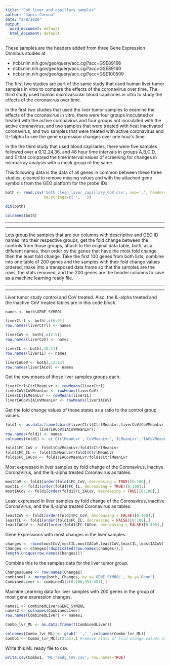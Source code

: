 ---
title: "CoV liver and capillary samples"
author: "Janis Corona"
date: "2/8/2020"
output:
  word_document: default
  html_document: default
---

These samples are the headers added from three Gene Expression Omnibus studies at 

- ncbi.nlm.nih.gov/geo/query/acc.cgi?acc=GSE89166
- ncbi.nlm.nih.gov/geo/query/acc.cgi?acc=GSE89160
- ncbi.nlm.nih.gov/geo/query/acc.cgi?acc=GSE100509

The first two studies are part of the same study that used human liver tumor samples in vitro to compare the effects of the coronavirus over time. The third study used human microvascular blood capillaries in vitro to study the effects of the coronavirus over time.

In the first two studies that used the liver tumor samples to examine the effects of the coronavirus in vitro, there were four groups inoculated or treated with the active coronavirus and four groups not inoculated with the active coranavirus, and two samples that were treated with heat inactivated coronavirus, and two samples that were treated with active coronavirus and IL-1alpha to see the gene expression changes over one hour's time. 

In the the third study that used blood capillaries, there were five samples followed over a 0,12,24,36, and 48 hour time intervals in groups A,B,C,D, and E that compared the time interval values of screening for changes in microarray analysis with a mock group of the same. 

This following data is the data of all genes in common between these three studies, cleaned to remove missing values and with the attached gene symbols from the GEO platform for the probe IDs.
```{r}
both <- read.csv('both_clean_liver_capillary_CoV.csv', sep=',', header=TRUE, 
                 na.strings=c('',' '))

```

```{r}
dim(both)
```


```{r}
colnames(both)

```
***
***

Lets group the samples that are our columns with descriptive and GEO ID names into their respective groups, get the fold change between the controls from those groups, attach to the original data table, both, as a different names, then order by the genes that have the most fold change then the least fold change. Take the first 100 genes from both lists, combine into one table of 200 genes and the samples with their fold change values ordered, make into a transposed data frame so that the samples are the rows, the stats removed, and the 200 genes are the header columns to save as a machine learning ready file.

***
***

Liver tumor study control and CoV treated. Also, the IL-alpha treated and the inactive CoV treated tables are in this code block.
```{r}
names <- both$GENE_SYMBOL

liverCtrl <- both[,c(6:9)]
row.names(liverCtrl) <- names

liverCoV <- both[,c(2:5)]
row.names(liverCoV) <- names

liverIL <- both[,10:11]
row.names(liverIL) <- names

liverIACoV <- both[,12:13]
row.names(liverIACoV) <- names   

```

Get the row means of those liver samples groups each.
```{r}
liverCtrl$CtrlMeanLvr <- rowMeans(liverCtrl)
liverCoV$CoVMeanLvr <- rowMeans(liverCoV)
liverIL$ILMeanLvr <- rowMeans(liverIL)
liverIACoV$IACoVMeanLvr <- rowMeans(liverIACoV)

```

Get the fold change values of those states as a ratio to the control group values.
```{r}
fold1 <- as.data.frame(cbind(liverCtrl$CtrlMeanLvr,liverCoV$CoVMeanLvr,liverIL$ILMeanLvr,
               liverIACoV$IACoVMeanLvr))
row.names(fold1) <- names
colnames(fold1) <- c('CtrlMeanLvr','CoVMeanLvr','ILMeanLvr','IACoVMeanLvr')

fold1$FC_CoV <- fold1$CoVMeanLvr/fold1$CtrlMeanLvr
fold1$FC_IL <- fold1$ILMeanLvr/fold1$CtrlMeanLvr
fold1$FC_IACov <- fold1$IACoVMeanLvr/fold1$CtrlMeanLvr

```

Most expressed in liver samples by fold change of the Coronavirus, inactive CoronaVirus, and the IL-alpha treated Coronavirus as tables.
```{r}
mostCoV <- fold1[order(fold1$FC_CoV, decreasing = TRUE)[0:100],]
mostIL <- fold1[order(fold1$FC_IL, decreasing = TRUE)[0:100],]
mostIACoV <- fold1[order(fold1$FC_IACov, decreasing = TRUE)[0:100],]

```

Least expressed in liver samples by fold change of the Coronavirus, inactive CoronaVirus, and the IL-alpha treated Coronavirus as tables.
```{r}
leastCoV <- fold1[order(fold1$FC_CoV, decreasing = FALSE)[0:100],]
leastIL <- fold1[order(fold1$FC_IL, decreasing = FALSE)[0:100],]
leastIACoV <- fold1[order(fold1$FC_IACov, decreasing = FALSE)[0:100],]


```

Gene Expressions with most changes in the liver samples.
```{r}
changes <- rbind(mostCoV,mostIL,mostIACoV,leastCoV,leastIL,leastIACoV)
Changes <- changes[!duplicated(row.names(changes)),]
length(unique(row.names(Changes)))
```

Combine this to the samples data for the liver tumor group.
```{r}
Changes$Gene <- row.names(Changes)
combined1 <- merge(both, Changes, by.x='GENE_SYMBOL', by.y='Gene')
CombinedLiver <- combined1[c(0:100,354:453),]
```

Machine Learning data for liver samples with 200 genes in the group of most gene expression changes.
```{r}
names1 <- CombinedLiver$GENE_SYMBOL
names2 <- colnames(CombinedLiver)
row.names(CombinedLiver) <- names1

Combo_lvr_ML <- as.data.frame(t(CombinedLiver))

colnames(Combo_lvr_ML) <- gsub('-','_',colnames(Combo_lvr_ML))
Combo1 <- Combo_lvr_ML[c(2:63),] #remove stats of fold change values and gene symbol row

```

Write this ML ready file to csv.
```{r}
write.csv(Combo1, 'ML_ready_CoV.csv', row.names=TRUE)

```


```{r}


```


```{r}


```


```{r}


```

